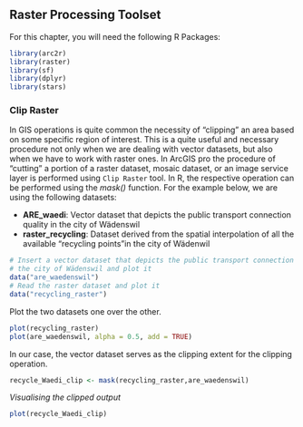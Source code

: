 ## Raster Processing Toolset

For this chapter, you will need the following R Packages:

```r
library(arc2r)
library(raster)
library(sf)
library(dplyr)
library(stars)
```

### Clip Raster

In GIS operations is quite common the necessity of "clipping" an area based on some specific region of interest. This is a quite useful and necessary procedure not only when we are dealing with vector datasets, but also when we have to work with raster ones. In ArcGIS pro the procedure of "cutting" a portion of a raster dataset, mosaic dataset, or an image service layer is performed using `Clip Raster` tool. In R, the respective operation can be performed using the _mask()_ function. For the example below, we are using the following datasets:

- __ARE_waedi__: Vector dataset that depicts the public transport connection quality in the city of Wädenswil
- __raster_recycling__: Dataset derived from the spatial interpolation of all the available "recycling points"in the city of Wädenwil  

<!--
/ todo: replcace this with arc2r/arc2r
/  assignees: KimboGilda
--> 

```r

# Insert a vector dataset that depicts the public transport connection quality in
# the city of Wädenswil and plot it
data("are_waedenswil")
# Read the raster dataset and plot it
data("recycling_raster")
```

Plot the two datasets one over the other.
```r
plot(recycling_raster)
plot(are_waedenswil, alpha = 0.5, add = TRUE)
```

In our case, the vector dataset serves as the clipping extent for the clipping operation.
```r
recycle_Waedi_clip <- mask(recycling_raster,are_waedenswil)
```


_Visualising the clipped output_
```r

plot(recycle_Waedi_clip)
```

